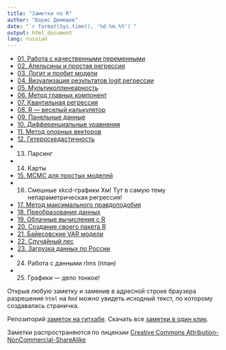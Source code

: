 ```yaml
---
title: "Заметки по R"
author: "Борис Демешев"
date: "`r format(Sys.time(), '%d.%m.%Y')`"
output: html_document
lang: russian
---
```

* [01. Работа с качественными переменными](cycle_files/01_qualitative_variable.html)
* [02. Апельсины и простая регрессия](cycle_files/02_ols_oranges.html)
* [03. Логит и пробит модели](cycle_files/03_logit_regression.html)
* [04. Визуализация результатов logit регрессии](cycle_files/04_qualit_graphs.html)
* [05. Мультиколлинеарность](cycle_files/05_multicollinearity.html)
* [06. Метод главных компонент](cycle_files/06_pca.html)
* [07. Квантильная регрессия](cycle_files/07_quant_reg.html)
* [08. R --- веселый калькулятор](cycle_files/08_fancy_calc.html) 
* [09. Панельные данные](cycle_files/09_panel_regression.html)
* [10. Дифференциальные уравнения](cycle_files/10_diff_eq.html)
* [11. Метод опорных векторов](cycle_files/11_svm.html)
* [12. Гетероскедастичность](cycle_files/12_hetero.html)
* 13. Парсинг 
* 14. Карты
* [15. MCMC для простых моделей](cycle_files/15_mcmc_pack.html)
* 16. Смешные xkcd-графики Хм! Тут в самую тему непараметрическая регрессия!
* [17. Метод максимального правдоподобия](cycle_files/17_ml.html)
* [18. Преобразования данных](cycle_files/18_data_transform.html)
* [19. Облачные вычисления с R](cycle_files/19_cloud.html)
* [20. Создание своего пакета R](cycle_files/20_package.html)
* [21. Байесовские VAR модели](cycle_files/21_bayesian_var.html)
* [22. Случайный лес](cycle_files/22_forest.html)
* [23. Загрузка данных по России](cycle_files/23_load_rus_data.html)
* 24. Работа с данными rlms (план)
* 25. Графики --- дело тонкое!




Открыв любую заметку и заменив в адресной строке браузера разрешение `html` на `Rmd` можно увидеть исходный текст, по которому создавалась страничка.

Репозиторий [заметок на гитхабе](https://github.com/bdemeshev/r_cycle). Скачать все [заметки в один клик](https://github.com/bdemeshev/r_cycle/archive/gh-pages.zip).

Заметки распространяются по лицензии [Creative Commons Attribution-NonCommercial-ShareAlike](http://creativecommons.org/licenses/by-nc-sa/3.0/deed.ru)



